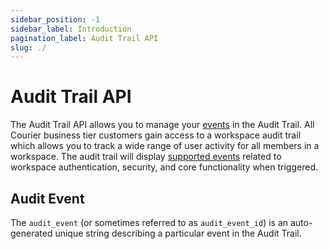 ```yaml
---
sidebar_position: -1
sidebar_label: Introduction
pagination_label: Audit Trail API
slug: ./
---
```



# Audit Trail API

The Audit Trail API allows you to manage your [events](https://app.courier.com/settings/audit-trail) in the Audit Trail. All Courier business tier customers gain access to a workspace audit trail which allows you to track a wide range of user activity for all members in a workspace. The audit trail will display [supported events](https://www.courier.com/docs/guides/business/audit-trail/) related to workspace authentication, security, and core functionality when triggered.

## Audit Event

The `audit_event` (or sometimes referred to as `audit_event_id`) is an auto-generated unique string describing a particular event in the Audit Trail.